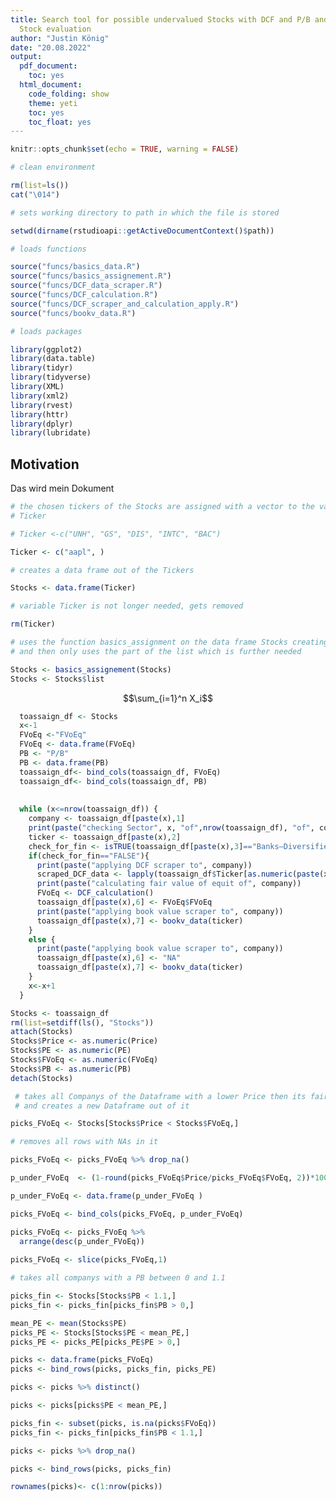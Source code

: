 ---
title: Search tool for possible undervalued Stocks with DCF and P/B and subsequent
  Stock evaluation
author: "Justin König"
date: "20.08.2022"
output:
  pdf_document:
    toc: yes
  html_document:
    code_folding: show
    theme: yeti
    toc: yes
    toc_float: yes
---

```{r setup, include=FALSE}
knitr::opts_chunk$set(echo = TRUE, warning = FALSE)

# clean environment

rm(list=ls())
cat("\014")

# sets working directory to path in which the file is stored

setwd(dirname(rstudioapi::getActiveDocumentContext()$path))

# loads functions

source("funcs/basics_data.R")
source("funcs/basics_assignement.R")
source("funcs/DCF_data_scraper.R")
source("funcs/DCF_calculation.R")
source("funcs/DCF_scraper_and_calculation_apply.R")
source("funcs/bookv_data.R")
```

```{r packages, include = FALSE}

# loads packages

library(ggplot2)
library(data.table)
library(tidyr)
library(tidyverse)
library(XML)
library(xml2)
library(rvest)
library(httr)
library(dplyr)
library(lubridate)
```

## Motivation
Das wird mein Dokument


```{r Stocks}

# the chosen tickers of the Stocks are assigned with a vector to the variable 
# Ticker

# Ticker <-c("UNH", "GS", "DIS", "INTC", "BAC")

Ticker <- c("aapl", )

# creates a data frame out of the Tickers

Stocks <- data.frame(Ticker)

# variable Ticker is not longer needed, gets removed

rm(Ticker)

# uses the function basics_assignment on the data frame Stocks creating a list
# and then only uses the part of the list which is further needed

Stocks <- basics_assignement(Stocks)
Stocks <- Stocks$list
```
$$\sum_{i=1}^n X_i$$
```{r Scraper and Calculation on List, results='hide'}
  toassaign_df <- Stocks
  x<-1
  FVoEq <-"FVoEq"
  FVoEq <- data.frame(FVoEq)
  PB <- "P/B"
  PB <- data.frame(PB)
  toassaign_df<- bind_cols(toassaign_df, FVoEq)
  toassaign_df<- bind_cols(toassaign_df, PB)
  
  
  while (x<=nrow(toassaign_df)) {
    company <- toassaign_df[paste(x),1]
    print(paste("checking Sector", x, "of",nrow(toassaign_df), "of", company))
    ticker <- toassaign_df[paste(x),2]
    check_for_fin <- isTRUE(toassaign_df[paste(x),3]=="Banks—Diversified" || toassaign_df[paste(x),3]=="Capital Markets" )
    if(check_for_fin=="FALSE"){
      print(paste("applying DCF scraper to", company))
      scraped_DCF_data <- lapply(toassaign_df$Ticker[as.numeric(paste(x))],DCF_data_scraper)
      print(paste("calculating fair value of equit of", company))
      FVoEq <- DCF_calculation()
      toassaign_df[paste(x),6] <- FVoEq$FVoEq
      print(paste("applying book value scraper to", company))
      toassaign_df[paste(x),7] <- bookv_data(ticker)
    }
    else {
      print(paste("applying book value scraper to", company))
      toassaign_df[paste(x),6] <- "NA"
      toassaign_df[paste(x),7] <- bookv_data(ticker)
    }
    x<-x+1  
  }

Stocks <- toassaign_df
rm(list=setdiff(ls(), "Stocks"))
attach(Stocks)
Stocks$Price <- as.numeric(Price)
Stocks$PE <- as.numeric(PE)
Stocks$FVoEq <- as.numeric(FVoEq)
Stocks$PB <- as.numeric(PB)
detach(Stocks)
```

```{r KA}
 # takes all Companys of the Dataframe with a lower Price then its fair value
 # and creates a new Dataframe out of it 

picks_FVoEq <- Stocks[Stocks$Price < Stocks$FVoEq,]

# removes all rows with NAs in it

picks_FVoEq <- picks_FVoEq %>% drop_na()

p_under_FVoEq  <- (1-round(picks_FVoEq$Price/picks_FVoEq$FVoEq, 2))*100

p_under_FVoEq <- data.frame(p_under_FVoEq )

picks_FVoEq <- bind_cols(picks_FVoEq, p_under_FVoEq)

picks_FVoEq <- picks_FVoEq %>%
  arrange(desc(p_under_FVoEq))
  
picks_FVoEq <- slice(picks_FVoEq,1)

# takes all companys with a PB between 0 and 1.1 

picks_fin <- Stocks[Stocks$PB < 1.1,]
picks_fin <- picks_fin[picks_fin$PB > 0,]

mean_PE <- mean(Stocks$PE)
picks_PE <- Stocks[Stocks$PE < mean_PE,]
picks_PE <- picks_PE[picks_PE$PE > 0,]

picks <- data.frame(picks_FVoEq)
picks <- bind_rows(picks, picks_fin, picks_PE)

picks <- picks %>% distinct()

picks <- picks[picks$PE < mean_PE,]

picks_fin <- subset(picks, is.na(picks$FVoEq))
picks_fin <- picks_fin[picks_fin$PB < 1.1,]

picks <- picks %>% drop_na()

picks <- bind_rows(picks, picks_fin)

rownames(picks)<- c(1:nrow(picks))
```